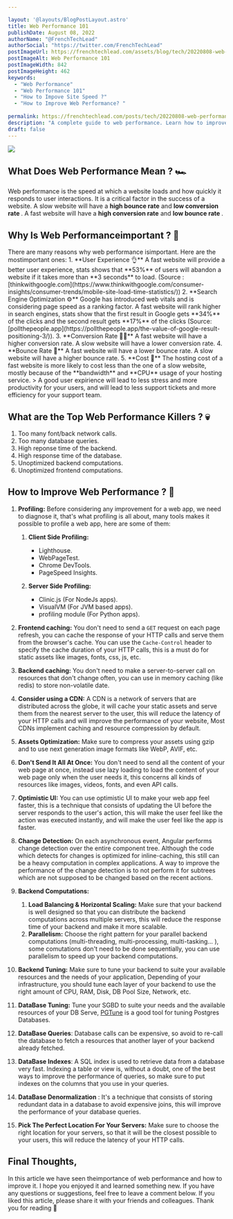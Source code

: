 ```yaml
---

layout: '@layouts/BlogPostLayout.astro'
title: Web Performance 101
publishDate: August 08, 2022
authorName: "@FrenchTechLead"
authorSocial: "https://twitter.com/FrenchTechLead"
postImageUrl: https://frenchtechlead.com/assets/blog/tech/20220808-web-performance-101/0.png
postImageAlt: Web Performance 101
postImageWidth: 842
postImageHeight: 462
keywords:
  - "Web Performance"
  - "Web Performance 101"
  - "How to Impove Site Speed ?"
  - "How to Improve Web Performance? "
  
permalink: https://frenchtechlead.com/posts/tech/20220808-web-performance-101/
description: "A complete guide to web performance. Learn how to improve your site speed and web performance by applying the best practices."
draft: false
---
```


<Image src={img0} t='Web Performance 101' solo={true}/>

<h2>What Does Web Performance Mean ? 🏎️ </h2>

Web performance is the speed at which a website loads and how quickly it responds to user interactions. It is a critical factor in the success of a website. A slow website will have a **high bounce rate** and **low conversion rate <Tooltip txt='A conversion is the general term for a visitor completing a site goal, like subscibing or buying a product ...' />**. A fast website will have a **high conversion rate** and **low bounce rate <Tooltip txt='Bounce Rate is defined as the percentage of visitors that leave a webpage without taking any action' />**.


<Separator/>


<h2>Why Is Web Performanceimportant ? 🤔 </h2>
There are many reasons why web performance isimportant. Here are the mostimportant ones:
1. **User Experience 👌** A fast website will provide a better user experience, stats shows that **53%** of users will abandon a website if it takes more than **3 seconds** to load. (Source : [thinkwithgoogle.com](https://www.thinkwithgoogle.com/consumer-insights/consumer-trends/mobile-site-load-time-statistics/))
2. **Search Engine Optimization ⚙️** Google has introduced web vitals <Tooltip txt='Web vitals are a set of metrics that measure the user experience of a website'/> and is considering page speed as a ranking factor. A fast website will rank higher in search engines, stats show that the first result in Google gets **34%** of the clicks and the second result gets **17%** of the clicks (Source: [pollthepeople.app](https://pollthepeople.app/the-value-of-google-result-positioning-3/)).
3. **Conversion Rate 🤝🏻** A fast website will have a higher conversion rate. A slow website will have a lower conversion rate.
4. **Bounce Rate 🚪** A fast website will have a lower bounce rate. A slow website will have a higher bounce rate.
5. **Cost 🤑** The hosting cost of a fast website is more likely to cost less than the one of a slow website, mostly because of the **bandwidth** and **CPU** usage of your hosting service.
> A good user expirience will lead to less stress and more productivity for your users, and will lead to less support tickets and more efficiency for your support team.

<Separator/>

<h2>What are the Top Web Performance Killers ? 💀 </h2>

1. Too many font/back network calls.
2. Too many database queries.
3. High reponse time of the backend.
4. High response time of the database.
5. Unoptimized backend computations.
6. Unoptimized frontend computations.

<Separator/>

## How to Improve Web Performance ? 🚀

1. **Profiling:** Before considering any improvement for a web app, we need to diagnose it, that's what profiling is all about, many tools makes it possible to profile a web app, here are some of them:
    1. **Client Side Profiling:**
        
        - Lighthouse.
        - WebPageTest.
        - Chrome DevTools.
        - PageSpeed Insights.
    2. **Server Side Profiling:**
        - Clinic.js (For NodeJs apps).
        - VisualVM (For JVM based apps).
        - profiling module (For Python apps).

2. **Frontend caching:** You don't need to send a `GET` request on each page refresh, you can cache the response of your HTTP calls and serve them from the browser's cache. You can use the `Cache-Control` header to specify the cache duration of your HTTP calls, this is a must do for static assets like images, fonts, css, js, etc.
3. **Backend caching:** You don't need to make a server-to-server call on resources that don't change often, you can use in memory caching (like redis) to store non-volatile date.
4. **Consider using a CDN:** A CDN is a network of servers that are distributed across the globe, it will cache your static assets and serve them from the nearest server to the user, this will reduce the latency of your HTTP calls and will improve the performance of your website, Most CDNs implement caching and resource compression by default.
5. **Assets Optimization:** Make sure to compress your assets using gzip and to use next generation image formats like WebP, AVIF, etc.
5. **Don't Send It All At Once:** You don't need to send all the content of your web page at once, instead use lazy loading to load the content of your web page only when the user needs it, this concerns all kinds of resources like images, videos, fonts, and even API calls.
5. **Optimistic UI:** You can use optimistic UI to make your web app feel faster, this is a technique that consists of updating the UI before the server responds to the user's action, this will make the user feel like the action was executed instantly, and will make the user feel like the app is faster.
6. **Change Detection:** On each asynchronous event, Angular performs change detection over the entire component tree. Although the code which detects for changes is optimized for inline-caching, this still can be a heavy computation in complex applications. A way to improve the performance of the change detection is to not perform it for subtrees which are not supposed to be changed based on the recent actions.
7. **Backend Computations:**
    1. **Load Balancing & Horizontal Scaling:** Make sure that your backend is well designed so that you can distribute the backend computations across multiple servers, this will reduce the response time of your backend and make it more scalable.
    2. **Parallelism:** Choose the right pattern for your  parallel backend computations (multi-threading, multi-processing, multi-tasking... ), some comutations don't need to be done sequentially, you can use parallelism to speed up your backend computations.
8. **Backend Tuning:** Make sure to tune your backend to suite your available resources and the needs of your application, Depending of your infrastructure, you should tune each layer of your backend to use the right amount of CPU, RAM, Disk, DB Pool Size, Network, etc.
9. **DataBase Tuning:** Tune your SGBD to suite your needs and the available resources of your DB Serve, [PGTune](https://pgtune.leopard.in.ua/#/) is a good tool for tuning Postgres Databases.
10. **DataBase Queries**: Database calls can be expensive, so avoid to re-call the database to fetch a resources that another layer of your backend already fetched.
11. **DataBase Indexes**: A SQL index is used to retrieve data from a database very fast. Indexing a table or view is, without a doubt, one of the best ways to improve the performance of queries, so make sure to put indexes on the columns that you use in your queries.
13. **DataBase Denormalization** : It's a technique that consists of storing redundant data in a database to avoid expensive joins, this will improve the performance of your database queries.
14. **Pick The Perfect Location For Your Servers:** Make sure to choose the right location for your servers, so that it will be the closest possible to your users, this will reduce the latency of your HTTP calls.

<Separator/>

<h2>Final Thoughts, </h2>
In this article we have seen theimportance of web performance and how to improve it. I hope you enjoyed it and learned something new. If you have any questions or suggestions, feel free to leave a comment below. If you liked this article, please share it with your friends and colleagues. Thank you for reading 🙏